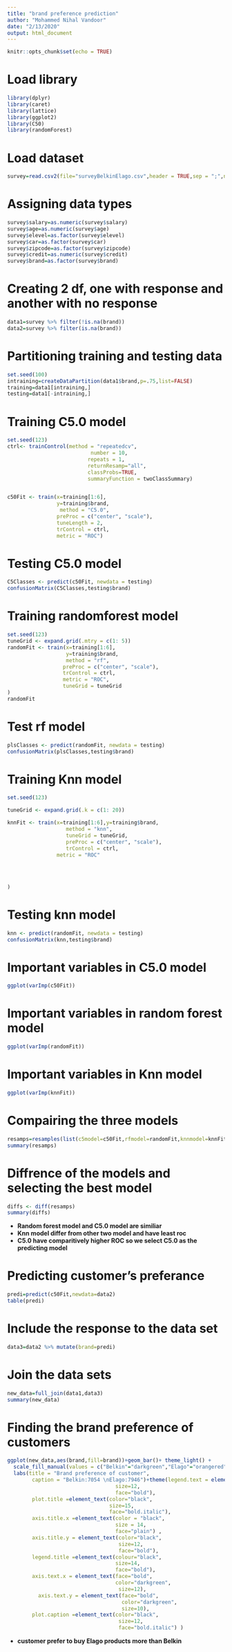 ```yaml
---
title: "brand preference prediction"
author: "Mohammed Nihal Vandoor"
date: "2/13/2020"
output: html_document
---
```


```r
knitr::opts_chunk$set(echo = TRUE)
```

# Load library
```r
library(dplyr)
library(caret)
library(lattice)
library(ggplot2)
library(C50)
library(randomForest)
```

# Load dataset

```r
survey=read.csv2(file="surveyBelkinElago.csv",header = TRUE,sep = ";",na.strings =c(""," "),dec = ",")
```



# Assigning data types
```r
survey$salary=as.numeric(survey$salary)
survey$age=as.numeric(survey$age)
survey$elevel=as.factor(survey$elevel)
survey$car=as.factor(survey$car)
survey$zipcode=as.factor(survey$zipcode)
survey$credit=as.numeric(survey$credit)
survey$brand=as.factor(survey$brand)
```

# Creating 2 df, one with response and another with no response
```r

data1=survey %>% filter(!is.na(brand))
data2=survey %>% filter(is.na(brand))


```

# Partitioning training and testing data
```r
set.seed(100)
intraining=createDataPartition(data1$brand,p=.75,list=FALSE)
training=data1[intraining,]
testing=data1[-intraining,]

```





# Training C5.0 model

```r

set.seed(123)
ctrl<- trainControl(method = "repeatedcv",
                           number = 10,
                          repeats = 1, 
                          returnResamp="all",
                          classProbs=TRUE,
                          summaryFunction = twoClassSummary)


c50Fit <- train(x=training[1:6],
                y=training$brand,
                 method = "C5.0",
                preProc = c("center", "scale"),
                tuneLength = 2,
                trControl = ctrl,
                metric = "ROC")
```

# Testing C5.0 model
```r
C5Classes <- predict(c50Fit, newdata = testing)
confusionMatrix(C5Classes,testing$brand)
```






# Training randomforest model
```r
set.seed(123)
tuneGrid <- expand.grid(.mtry = c(1: 5))
randomFit <- train(x=training[1:6],
                   y=training$brand,
                   method = "rf",
                  preProc = c("center", "scale"),
                  trControl = ctrl,
                  metric = "ROC",
                  tuneGrid = tuneGrid
)
randomFit
```

# Test rf model



```r
plsClasses <- predict(randomFit, newdata = testing)
confusionMatrix(plsClasses,testing$brand)
```

# Training Knn model
```r
set.seed(123)

tuneGrid <- expand.grid(.k = c(1: 20))

knnFit <- train(x=training[1:6],y=training$brand,
                   method = "knn",
                   tuneGrid = tuneGrid,
                   preProc = c("center", "scale"),
                   trControl = ctrl,
                metric = "ROC"
              
            
      
                   
)
```


# Testing knn model
```r
knn <- predict(randomFit, newdata = testing)
confusionMatrix(knn,testing$brand)

```


# Important variables in C5.0 model
```r
ggplot(varImp(c50Fit))

```

# Important variables in random forest model
```r
ggplot(varImp(randomFit))
```

# Important variables in Knn model
```r
ggplot(varImp(knnFit))
```


# Compairing the three models
```r
resamps=resamples(list(c5model=c50Fit,rfmodel=randomFit,knnmodel=knnFit))
summary(resamps)

```






# Diffrence of the models and selecting the best model
```r
diffs <- diff(resamps)
summary(diffs)
```


* **Random forest model and C5.0 model are similiar**
* **Knn model differ from other two model and have least roc**
* **C5.0 have comparitively higher ROC so we select C5.0 as the predicting model**

# Predicting customer's preferance 
```r

predi=predict(c50Fit,newdata=data2)
table(predi)

```
# Include the response to the data set
```r
data3=data2 %>% mutate(brand=predi)
```

# Join the data sets
```r
new_data=full_join(data1,data3)
summary(new_data)
```


# Finding the brand preference of customers
```r
ggplot(new_data,aes(brand,fill=brand))+geom_bar()+ theme_light() +
  scale_fill_manual(values = c("Belkin"="darkgreen","Elago"="orangered"))+
  labs(title = "Brand preference of customer",
        caption = "Belkin:7054 \nElago:7946")+theme(legend.text = element_text(colour="black",
                                   size=12, 
                                   face="bold"),
        plot.title =element_text(color="black",
                                 size=15, 
                                 face="bold.italic"),
        axis.title.x =element_text(color = "black",
                                   size = 14,
                                   face="plain") ,
        axis.title.y = element_text(color="black",
                                    size=12,
                                    face="bold"),
        legend.title =element_text(colour="black", 
                                   size=14,
                                   face="bold"),
        axis.text.x = element_text(face="bold", 
                                   color="darkgreen", 
                                    size=12),
          axis.text.y = element_text(face="bold",
                                     color="darkgreen", 
                                     size=10),
        plot.caption =element_text(color="black",
                                    size=12,
                                    face="bold.italic") )
```




* **customer prefer to buy Elago products more than Belkin**